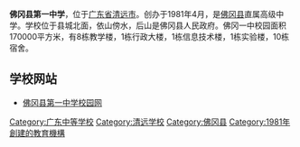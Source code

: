 {{noteTA
|G1=教育與研究
}}
{{Infobox university
|name        = 佛冈县第一中学
|native_name = {{lang|en|Fogang No.1 High School}}
|motto       = {{lang|en|''尊师爱生、诚实俭朴、勤学强身、创业报国''}}
|established = 1981年
|closed      =
|re-established =
|anniversary =
|type        = 公立高中
|president   = [[朱荣军|朱荣军]]
|secretary   =
|students      =3570
|location    = [[中国|中国]][[广东省|广东省]][[清远市|清远市]]
|campus      = [[佛冈县|佛冈县]]
|colors      = [[蓝色|蓝色]]
|zip         =
|telephone   =
|website     = {{URL|http://xn--4gq1dy4bx4d90d59pzg8c.com/}}
}}
'''佛冈县第一中学'''，位于[[广东省|广东省]][[清远市|清远市]]。创办于1981年4月，是[[佛冈县|佛冈县]]直属高级中学。学校位于县城北面，依山傍水，后山是佛冈县人民政府。佛冈一中校园面积170000平方米，有8栋教学楼，1栋行政大楼，1栋信息技术楼，1栋实验楼，10栋宿舍。
== 学校网站 ==

* [https://web.archive.org/web/20141021205135/http://xn--4gq1dy4bx4d90d59pzg8c.com/ 佛冈县第一中学校园网]

[[Category:广东中等学校|Category:广东中等学校]]
[[Category:清远学校|Category:清远学校]]
[[Category:佛冈县|Category:佛冈县]]
[[Category:1981年創建的教育機構|Category:1981年創建的教育機構]]